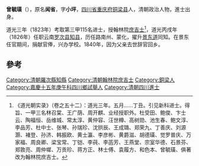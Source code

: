 '''曾毓璜'''（{{bd|1788年||1853年}}），原名'''闻省'''，字'''小坪'''，[[四川省|四川省]][[重庆府|重庆府]][[铜梁县|铜梁县]]人，清朝政治人物，進士出身。

道光三年（1823年）考取第三甲115名进士，授翰林院[[庶吉士|庶吉士]]<ref>《道光朝实录》（卷之五十二）：道光三年。五月……丁丑。引见新科进士。得旨、一甲三名林召棠、王广荫、周开麒、业经授职外。杜受田、鲍俊、卞士云、陶福恒、岳维城、常太淳、黄仲容、汪世樽、高树勋、池生春、鲍文淳、李品芳、杜中士、张琴、孙瑞珍、沈拱辰、王成璐、郑荣九、丁善庆、刘源灏、褚登、孙济、韩振欧、黄士瀛、李彦彬、黄爵滋、胡德璜、觉罗普庆、万家福、周良卿、梁宝常、丁铠、李莼、李菡芳、王燕堂、宗室华德、石景芬、郑敦亮、周仲墀、万贡珍、蒋方正、林士傅、袁履方、和色本、曾毓璜、俱著改为翰林院庶吉士。</ref>，道光丙戌年（1826年）任职云南[[罗次县|罗次县]][[知县|知县]]，历任路南州、蒙化，擢升[[景东道|景东道]]同知。在景东任官期间，捐献官俸，兴办学校。1840年，因为父亲去世辞官回乡。

==參考==
{{reflist}}
{{清朝人物小作品}}
{{道光三年癸未科殿試金榜}}
{{DEFAULTSORT:Zeng曾}}
[[Category:清朝羅次縣知縣|Category:清朝羅次縣知縣]]
[[Category:清朝翰林院庶吉士|Category:清朝翰林院庶吉士]]
[[Category:銅梁人|Category:銅梁人]]
[[Category:嘉慶十五年庚午科四川鄉試舉人|Category:嘉慶十五年庚午科四川鄉試舉人]]
[[Category:清朝四川進士|Category:清朝四川進士]]